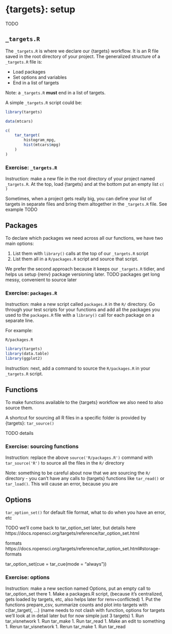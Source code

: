 # {targets}: setup

TODO

## `_targets.R`

The `_targets.R` is where we declare our {targets} workflow. It is an R file saved in the root directory of your project. The generalized structure of a `_targets.R` file is:

- Load packages
- Set options and variables
- End in a list of targets

Note: a `_targets.R` **must** end in a list of targets. 

A simple `_targets.R` script could be:

```r
library(targets)

data(mtcars)

c(
    tar_target(
        histogram_mpg, 
        hist(mtcars$mpg)
    )
)
```

### Exercise: `_targets.R`

Instruction: make a new file in the root directory of your project named `_targets.R`. At the top, load {targets} and at the bottom put an empty list `c( )`


Sometimes, when a project gets really big, you can define your list of targets in separate files and bring them altogether in the `_targets.R` file. See example TODO




## Packages

To declare which packages we need across all our functions, we have two main options:

1. List them with `library()` calls at the top of our `_targets.R` script
2. List them all in a `R/packages.R` script and source that script. 

We prefer the second approach because it keeps our `_targets.R` tidier, and helps us setup {renv} package versioning later. TODO packages get long messy, convenient to source later 

### Exercise: `packages.R`

Instruction: make a new script called `packages.R` in the `R/` directory. Go through your test scripts for your functions and add all the packages you used to the `packages.R` file with a `library()` call for each package on a separate line. 

For example:

`R/packages.R`

```r
library(targets)
library(data.table)
library(ggplot2)
```

Instruction: next, add a command to source the `R/packages.R` in your `_targets.R` script. 


## Functions

To make functions available to the {targets} workflow we also need to also source them. 

A shortcut for sourcing all R files in a specific folder is provided by {targets}: `tar_source()`

TODO details

### Exercise: sourcing functions

Instruction: replace the above `source('R/packages.R')` command with `tar_source('R')` to source all the files in the `R/` directory

Note: something to be careful about now that we are sourcing the `R/` directory - you can't have any calls to {targets} functions like `tar_read()` or `tar_load()`. This will cause an error, because you are 


## Options


`tar_option_set()` for default file format, what to do when you have an error, etc

TODO we'll come back to tar_option_set later, but details here https://docs.ropensci.org/targets/reference/tar_option_set.html

formats https://docs.ropensci.org/targets/reference/tar_option_set.html#storage-formats

tar_option_set(cue = tar_cue(mode = "always"))

### Exercise: options

Instruction: make a new section named Options, put an empty call to tar_option_set there
1. Make a packages.R script, (because it's centralized, gets loaded by targets, etc, also helps later for renv+conflicted)
1. Put the functions prepare_csv, summarize counts and plot into targets with c(tar_target(, ...) (name needs to not clash with function, options for targets we'll look at in detail later but for now simple just 3 targets)
1. Run tar_visnetwork
1. Run tar_make
1. Run tar_read
1. Make an edit to something
1. Rerun tar_visnetwork
1. Rerun tar_make
1. Run tar_read
